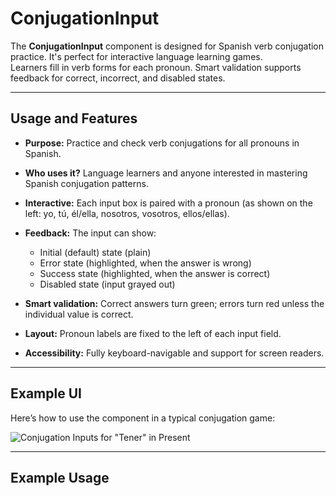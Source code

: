 
<Meta title="inputs/ConjugationInput" />

# ConjugationInput

The **ConjugationInput** component is designed for Spanish verb conjugation practice. It's perfect for interactive language learning games.  
Learners fill in verb forms for each pronoun. Smart validation supports feedback for correct, incorrect, and disabled states.

---

## Usage and Features

- **Purpose:** Practice and check verb conjugations for all pronouns in Spanish.  
- **Who uses it?** Language learners and anyone interested in mastering Spanish conjugation patterns.

- **Interactive:** Each input box is paired with a pronoun (as shown on the left: yo, tú, él/ella, nosotros, vosotros, ellos/ellas).
- **Feedback:** The input can show:
  - Initial (default) state (plain)
  - Error state (highlighted, when the answer is wrong)
  - Success state (highlighted, when the answer is correct)
  - Disabled state (input grayed out)
- **Smart validation:** Correct answers turn green; errors turn red unless the individual value is correct.

- **Layout:** Pronoun labels are fixed to the left of each input field.  
- **Accessibility:** Fully keyboard-navigable and support for screen readers.

---

## Example UI
Here’s how to use the component in a typical conjugation game:

![Conjugation Inputs for "Tener" in Present](./images/conjugation-input.png)

---

## Example Usage
<Canvas>
  <Story id="inputs-conjugationinput--conjugation-input-default" />
</Canvas>


